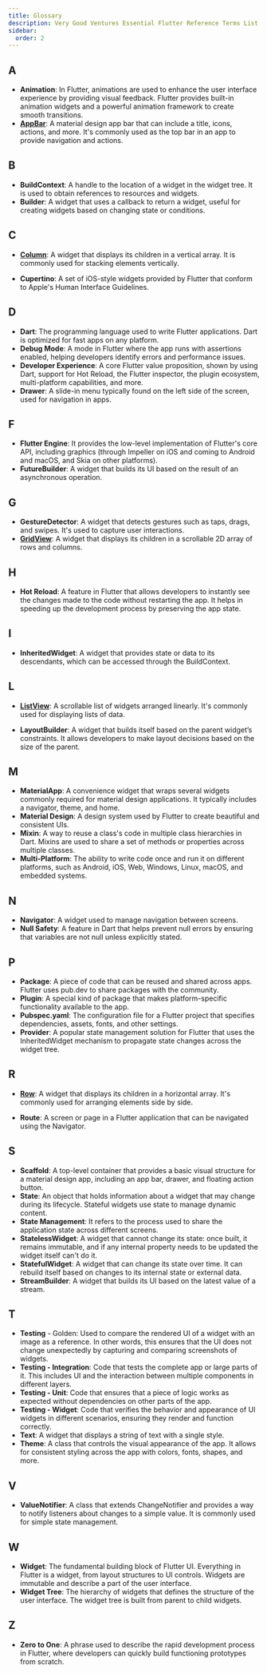 ```yaml
---
title: Glossary
description: Very Good Ventures Essential Flutter Reference Terms List
sidebar:
  order: 2
---
```



## A

- **Animation**: In Flutter, animations are used to enhance the user interface experience by providing visual feedback. Flutter provides built-in animation widgets and a powerful animation framework to create smooth transitions.
- **[AppBar](https://api.flutter.dev/flutter/material/AppBar-class.html)**: A material design app bar that can include a title, icons, actions, and more. It's commonly used as the top bar in an app to provide navigation and actions.

<Diagram light={glossaryAppBar} dark={glossaryAppBar} alt="tktktk" />

## B

- **BuildContext**: A handle to the location of a widget in the widget tree. It is used to obtain references to resources and widgets.
- **Builder**: A widget that uses a callback to return a widget, useful for creating widgets based on changing state or conditions.

## C

- **[Column](https://api.flutter.dev/flutter/widgets/Column-class.html)**: A widget that displays its children in a vertical array. It is commonly used for stacking elements vertically.

<Diagram light={glossaryColumn} dark={glossaryColumn} alt="tktktk" />

- **Cupertino**: A set of iOS-style widgets provided by Flutter that conform to Apple's Human Interface Guidelines.

## D

- **Dart**: The programming language used to write Flutter applications. Dart is optimized for fast apps on any platform.
- **Debug Mode**: A mode in Flutter where the app runs with assertions enabled, helping developers identify errors and performance issues.
- **Developer Experience**: A core Flutter value proposition, shown by using Dart, support for Hot Reload, the Flutter inspector, the plugin ecosystem, multi-platform capabilities, and more.
- **Drawer**: A slide-in menu typically found on the left side of the screen, used for navigation in apps.

<Diagram light={glossaryDrawer} dark={glossaryDrawer} alt="tktktk" />

## F

- **Flutter Engine**: It provides the low-level implementation of Flutter's core API, including graphics (through Impeller on iOS and coming to Android and macOS, and Skia on other platforms).
- **FutureBuilder**: A widget that builds its UI based on the result of an asynchronous operation.

## G

- **GestureDetector**: A widget that detects gestures such as taps, drags, and swipes. It's used to capture user interactions.
- **[GridView](https://api.flutter.dev/flutter/widgets/GridView-class.html)**: A widget that displays its children in a scrollable 2D array of rows and columns.

<Diagram light={glossaryGridView} dark={glossaryGridView} alt="tktktk" />

## H

- **Hot Reload**: A feature in Flutter that allows developers to instantly see the changes made to the code without restarting the app. It helps in speeding up the development process by preserving the app state.

## I

- **InheritedWidget**: A widget that provides state or data to its descendants, which can be accessed through the BuildContext.

## L

- **[ListView](https://api.flutter.dev/flutter/widgets/ListView-class.html)**: A scrollable list of widgets arranged linearly. It's commonly used for displaying lists of data.

<Diagram light={glossaryListView} dark={glossaryListView} alt="tktktk" />

- **LayoutBuilder**: A widget that builds itself based on the parent widget’s constraints. It allows developers to make layout decisions based on the size of the parent.

## M

- **MaterialApp**: A convenience widget that wraps several widgets commonly required for material design applications. It typically includes a navigator, theme, and home.
- **Material Design**: A design system used by Flutter to create beautiful and consistent UIs.
- **Mixin**: A way to reuse a class's code in multiple class hierarchies in Dart. Mixins are used to share a set of methods or properties across multiple classes.
- **Multi-Platform**: The ability to write code once and run it on different platforms, such as Android, iOS, Web, Windows, Linux, macOS, and embedded systems.

## N

- **Navigator**: A widget used to manage navigation between screens.
- **Null Safety**: A feature in Dart that helps prevent null errors by ensuring that variables are not null unless explicitly stated.

## P

- **Package**: A piece of code that can be reused and shared across apps. Flutter uses pub.dev to share packages with the community.
- **Plugin**: A special kind of package that makes platform-specific functionality available to the app.
- **Pubspec.yaml**: The configuration file for a Flutter project that specifies dependencies, assets, fonts, and other settings.
- **Provider**: A popular state management solution for Flutter that uses the InheritedWidget mechanism to propagate state changes across the widget tree.

## R

- **[Row](https://api.flutter.dev/flutter/widgets/Row-class.html)**: A widget that displays its children in a horizontal array. It's commonly used for arranging elements side by side.

<Diagram light={glossaryRow} dark={glossaryRow} alt="tktktk" />

- **Route**: A screen or page in a Flutter application that can be navigated using the Navigator.

## S

- **Scaffold**: A top-level container that provides a basic visual structure for a material design app, including an app bar, drawer, and floating action button.
- **State**: An object that holds information about a widget that may change during its lifecycle. Stateful widgets use state to manage dynamic content.
- **State Management**: It refers to the process used to share the application state across different screens.
- **StatelessWidget**: A widget that cannot change its state: once built, it remains immutable, and if any internal property needs to be updated the widget itself can't do it.
- **StatefulWidget**: A widget that can change its state over time. It can rebuild itself based on changes to its internal state or external data.
- **StreamBuilder**: A widget that builds its UI based on the latest value of a stream.

## T

- **Testing** - Golden: Used to compare the rendered UI of a widget with an image as a reference. In other words, this ensures that the UI does not change unexpectedly by capturing and comparing screenshots of widgets.
- **Testing - Integration**: Code that tests the complete app or large parts of it. This includes UI and the interaction between multiple components in different layers.
- **Testing - Unit**: Code that ensures that a piece of logic works as expected without dependencies on other parts of the app.
- **Testing - Widget**: Code that verifies the behavior and appearance of UI widgets in different scenarios, ensuring they render and function correctly.
- **Text**: A widget that displays a string of text with a single style.
- **Theme**: A class that controls the visual appearance of the app. It allows for consistent styling across the app with colors, fonts, shapes, and more.

## V

- **ValueNotifier**: A class that extends ChangeNotifier and provides a way to notify listeners about changes to a simple value. It is commonly used for simple state management.

## W

- **Widget**: The fundamental building block of Flutter UI. Everything in Flutter is a widget, from layout structures to UI controls. Widgets are immutable and describe a part of the user interface.
- **Widget Tree**: The hierarchy of widgets that defines the structure of the user interface. The widget tree is built from parent to child widgets.

## Z

- **Zero to One**: A phrase used to describe the rapid development process in Flutter, where developers can quickly build functioning prototypes from scratch.
